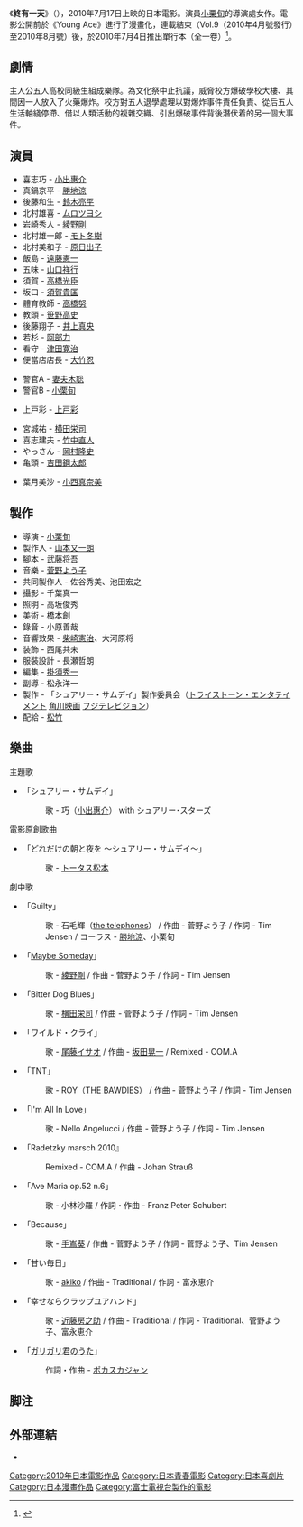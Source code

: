 {{Infobox Film   
| name = 終有一天<br><small>{{lang|ja|シュアリー・サムデイ Surely Someday}}</small> 
| image = 
| caption = 
| en_name = Surely Someday   
| tw_name = '''五個暴走的少年'''<ref>{{cite web |url=http://tw.movie.chinayes.com/database/film/9122 |title=存档副本 |accessdate=2014-04-25 |deadurl=yes |archiveurl=https://web.archive.org/web/20140426235657/http://tw.movie.chinayes.com/database/film/9122 |archivedate=2014-04-26 }}</ref>
| hk_name = '''終有一天''' 
| director = [[小栗旬|小栗旬]]   
| producer = [[山本又一朗|山本又一朗]]   
| writer = [[武藤将吾|武藤将吾]]   
| starring = [[小出惠介|小出惠介]]<br> [[勝地涼|勝地涼]]<br>[[綾野剛|綾野剛]]<br>[[鈴木亮平|鈴木亮平]]<br>[[ムロツヨシ|ムロツヨシ]]<br>[[小西真奈美|小西真奈美]]   
| theme song =   
| cinematography =    
| editing =    
| production_company =    
| distributor = [[松竹|松竹]]（日本）   
| released = [[File:Flag_of_Japan.svg|22px]]2010年7月17日
| runtime = 122 min   
| country = {{JPN}}   
| awards =    
| language = [[日語|日語]]   
| budget =    
| preceded_by =    
| followed_by =    
| amg_id =    
| imdb_id =    
}}   

《'''終有一天'''》（{{lang-ja|シュアリー・サムデイ}}），2010年7月17日上映的日本電影。演員[[小栗旬|小栗旬]]的導演處女作。電影公開前於《Young Ace》進行了漫畫化，連載結束（Vol.9（2010年4月號發行）至2010年8月號）後，於2010年7月4日推出單行本（全一卷）<ref>{{Cite book<!--|和書-->|author=[[加藤雄一|加藤雄一]]|date=2010-07-03|title=シュアリー・サムデイ|publisher=[[角川書店|角川書店]]|isbn=4047154776}}</ref>。

== 劇情 ==
主人公五人高校同級生組成樂隊。為文化祭中止抗議，威脅校方爆破學校大樓、其間因一人放入了火藥爆炸。校方對五人退學處理以對爆炸事件責任負責、從后五人生活軸綫停滯、借以人類活動的複雜交織、引出爆破事件背後潛伏着的另一個大事件。

== 演員 ==
* 喜志巧 - [[小出惠介|小出惠介]]
* 真鍋京平 - [[勝地涼|勝地涼]]
* 後藤和生 - [[鈴木亮平|鈴木亮平]]
* 北村雄喜 - [[ムロツヨシ|ムロツヨシ]]
* 岩崎秀人 - [[綾野剛|綾野剛]]
* 北村雄一郎 - [[モト冬樹|モト冬樹]]
* 北村美和子 - [[原日出子|原日出子]]
* 飯島 - [[遠藤憲一|遠藤憲一]]
* 五味 - [[山口祥行|山口祥行]]
* 須賀 - [[高橋光臣|高橋光臣]]
* 坂口 - [[須賀貴匡|須賀貴匡]]
* 體育教師 - [[高橋努|高橋努]]
* 教頭 - [[笹野高史|笹野高史]]
* 後藤翔子 - [[井上真央|井上真央]]
* 若杉 - [[阿部力|阿部力]]
* 看守 - [[津田寛治|津田寛治]]
* 便當店店長 - [[大竹忍|大竹忍]]

* 警官A - [[妻夫木聡|妻夫木聡]]
* 警官B - [[小栗旬|小栗旬]]

* 上戸彩 - [[上戸彩|上戸彩]]

* 宮城祐 - [[横田栄司|横田栄司]]
* 喜志建夫 - [[竹中直人|竹中直人]]
* やっさん - [[岡村隆史|岡村隆史]]
* 亀頭 - [[吉田鋼太郎|吉田鋼太郎]]

* 葉月美沙 - [[小西真奈美|小西真奈美]]

== 製作 ==
* 導演 - [[小栗旬|小栗旬]]
* 製作人 - [[山本又一朗|山本又一朗]]
* 腳本 - [[武藤将吾|武藤将吾]] 
* 音樂 - [[菅野よう子|菅野よう子]]
* 共同製作人 - 佐谷秀美、池田宏之
* 攝影 - 千葉真一
* 照明 - 高坂俊秀
* 美術 - 橋本創
* 錄音 - 小原善哉
* 音響效果 - [[柴崎憲治|柴崎憲治]]、大河原将
* 装飾 - 西尾共未
* 服裝設計 - 長瀬哲朗
* 編集 - [[掛須秀一|掛須秀一]]
* 副導 - 松永洋一
* 製作 - 「シュアリー・サムデイ」製作委員会（[[トライストーン・エンタテイメント|トライストーン・エンタテイメント]] [[角川映画_(企業)|角川映画]] [[フジテレビジョン|フジテレビジョン]]） 
* 配給 - [[松竹|松竹]]

== 樂曲 ==
;主題歌
*「シュアリー・サムデイ」
*:歌 - 巧（[[小出惠介|小出惠介]]） with シュアリー･スターズ
;電影原創歌曲
*「どれだけの朝と夜を 〜シュアリー・サムデイ〜」
*:歌 - [[トータス松本|トータス松本]]
;劇中歌
*「Guilty」
*:歌 - 石毛輝（[[the_telephones|the telephones]]） / 作曲 - 菅野よう子 / 作詞 - Tim Jensen / コーラス - [[勝地涼|勝地涼]]、小栗旬  
*「[[Maybe_Someday|Maybe Someday]]」
*:歌 - [[綾野剛|綾野剛]]  / 作曲 - 菅野よう子 / 作詞 - Tim Jensen
*「Bitter Dog Blues」
*:歌 - [[横田栄司|横田栄司]]  / 作曲 - 菅野よう子 / 作詞 - Tim Jensen
*「ワイルド・クライ」
*:歌 - [[尾藤イサオ|尾藤イサオ]]  / 作曲 - [[坂田晃一|坂田晃一]]  / Remixed - COM.A　
*「TNT」
*:歌 - ROY（[[THE_BAWDIES|THE BAWDIES]]） / 作曲 - 菅野よう子 / 作詞 - Tim Jensen 
*「I'm All In Love」
*:歌 - Nello Angelucci / 作曲 - 菅野よう子 / 作詞 - Tim Jensen
*「Radetzky marsch 2010』
*:Remixed - COM.A / 作曲 - Johan Strauß 
*「Ave Maria op.52 n.6」
*:歌 - 小林沙羅 / 作詞・作曲 - Franz Peter Schubert
*「Because」
*:歌 - [[手嶌葵|手嶌葵]] / 作曲 - 菅野よう子 / 作詞 - 菅野よう子、Tim Jensen 
*「甘い毎日」
*:歌 - [[akiko|akiko]] / 作曲 - Traditional / 作詞 - 富永恵介
*「幸せならクラップユアハンド」
*:歌 - [[近藤房之助|近藤房之助]] / 作曲 - Traditional / 作詞 - Traditional、菅野よう子、富永恵介
*「[[ガリガリ君|ガリガリ君]]のうた」
*:作詞・作曲 - [[ポカスカジャン|ポカスカジャン]]

== 脚注 ==
{{Reflist}}

== 外部連結 ==
* {{official|http://www.surely-someday.jp/}}

{{DEFAULTSORT:Surely Someday}}
[[Category:2010年日本電影作品|Category:2010年日本電影作品]]
[[Category:日本青春電影|Category:日本青春電影]]
[[Category:日本喜劇片|Category:日本喜劇片]]
[[Category:日本漫畫作品|Category:日本漫畫作品]]
[[Category:富士電視台製作的電影|Category:富士電視台製作的電影]]
